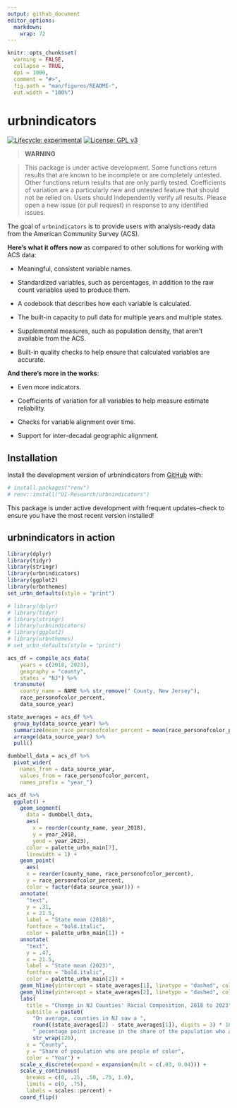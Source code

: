 ```yaml
---
output: github_document
editor_options: 
  markdown: 
    wrap: 72
---
```


<!-- README.md is generated from README.Rmd. Please edit that file -->

```r
knitr::opts_chunk$set(
  warning = FALSE,
  collapse = TRUE,
  dpi = 1000,
  comment = "#>",
  fig.path = "man/figures/README-",
  out.width = "100%")
```

# urbnindicators

<!-- badges: start -->

[![Lifecycle:
experimental](https://img.shields.io/badge/lifecycle-experimental-orange.svg)](https://lifecycle.r-lib.org/articles/stages.html#experimental)
[![License: GPL
v3](https://img.shields.io/badge/License-GPLv3-blue.svg)](https://www.gnu.org/licenses/gpl-3.0)

<!-- badges: end -->

> **WARNING** 

> This package is under active development. Some functions
> return results that are known to be incomplete or are completely
> untested. Other functions return results that are only partly tested.
> Coefficients of variation are a particularly new and untested feature
> that should not be relied on. Users should independently verify all
> results. Please open a new issue (or pull request) in response to any
> identified issues.

The goal of `urbnindicators` is to provide users with analysis-ready
data from the American Community Survey (ACS).

**Here's what it offers now** as compared to other solutions for working
with ACS data:

-   Meaningful, consistent variable names.

-   Standardized variables, such as percentages, in addition to the raw
    count variables used to produce them.

-   A codebook that describes how each variable is calculated.

-   The built-in capacity to pull data for multiple years and multiple
    states.

-   Supplemental measures, such as population density, that aren't
    available from the ACS.

-   Built-in quality checks to help ensure that calculated variables are
    accurate.

**And there's more in the works**:

-   Even more indicators.

-   Coefficients of variation for all variables to help measure estimate
    reliability.

-   Checks for variable alignment over time.

-   Support for inter-decadal geographic alignment.

## Installation

Install the development version of urbnindicators from
[GitHub](https://github.com/) with:

```r
# install.packages("renv")
# renv::install("UI-Research/urbnindicators")
```

This package is under active development with frequent updates--check to
ensure you have the most recent version installed!

## urbnindicators in action

```r
library(dplyr)
library(tidyr)
library(stringr)
library(urbnindicators)
library(ggplot2)
library(urbnthemes) 
set_urbn_defaults(style = "print")
```

```r
# library(dplyr)
# library(tidyr)
# library(stringr)
# library(urbnindicators)
# library(ggplot2)
# library(urbnthemes) 
# set_urbn_defaults(style = "print")

acs_df = compile_acs_data(
    years = c(2018, 2023),
    geography = "county",
    states = "NJ") %>% 
  transmute(
    county_name = NAME %>% str_remove(" County, New Jersey"), 
    race_personofcolor_percent, 
    data_source_year)

state_averages = acs_df %>%
  group_by(data_source_year) %>%
  summarize(mean_race_personofcolor_percent = mean(race_personofcolor_percent)) %>%
  arrange(data_source_year) %>%
  pull()

dumbbell_data = acs_df %>% 
  pivot_wider(
    names_from = data_source_year, 
    values_from = race_personofcolor_percent, 
    names_prefix = "year_")

acs_df %>% 
  ggplot() +
    geom_segment(
      data = dumbbell_data,
      aes(
        x = reorder(county_name, year_2018),
        y = year_2018,
        yend = year_2023),
      color = palette_urbn_main[7],
      linewidth = 1) +
    geom_point(
      aes(
      x = reorder(county_name, race_personofcolor_percent), 
      y = race_personofcolor_percent, 
      color = factor(data_source_year))) +
    annotate(
      "text", 
      y = .31,  
      x = 21.5, 
      label = "State mean (2018)", 
      fontface = "bold.italic", 
      color = palette_urbn_main[1]) +
    annotate(
      "text", 
      y = .47,  
      x = 21.5, 
      label = "State mean (2023)", 
      fontface = "bold.italic", 
      color = palette_urbn_main[2]) +
    geom_hline(yintercept = state_averages[1], linetype = "dashed", color = palette_urbn_main[1]) +
    geom_hline(yintercept = state_averages[2], linetype = "dashed", color = palette_urbn_main[2]) +
    labs(
      title = "Change in NJ Counties' Racial Composition, 2018 to 2023",
      subtitle = paste0(
        "On average, counties in NJ saw a ", 
        round((state_averages[2] - state_averages[1]), digits = 3) * 100, 
        " pecentage point increase in the share of the population who are people of color from 2018 to 2023.") %>%
        str_wrap(120), 
      x = "County", 
      y = "Share of population who are people of color",
      color = "Year") +
    scale_x_discrete(expand = expansion(mult = c(.03, 0.04))) +
    scale_y_continuous(
      breaks = c(0, .25, .50, .75, 1.0),
      limits = c(0, .75),
      labels = scales::percent) +
    coord_flip()
```
